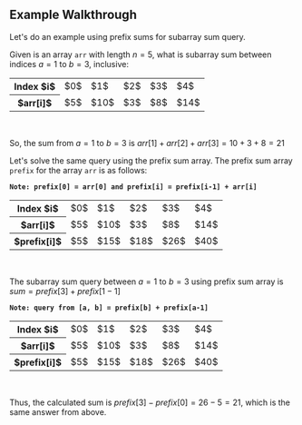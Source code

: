 ## Example Walkthrough

Let's do an example using prefix sums for subarray sum query. 

Given is an array `arr` with length $n = 5$, what is subarray sum between indices $a = 1$ to $b = 3$, inclusive:
<center>
    <table width = "550px">
        <tr>
            <th>Index $i$</th>
            <td>$0$</td>
            <td style={{backgroundColor: "yellow"}}>$1$</td>
            <td style={{backgroundColor: "yellow"}}>$2$</td>
            <td style={{backgroundColor: "yellow"}}>$3$</td>
            <td>$4$</td>
        </tr>
        <tr>
            <th>$arr[i]$</th>
            <td>$5$</td>
            <td style={{backgroundColor: "lightgreen"}}>$10$</td>
            <td style={{backgroundColor: "lightgreen"}}>$3$</td>
            <td style={{backgroundColor: "lightgreen"}}>$8$</td>
            <td>$14$</td>
        </tr>
    </table>
</center><br />

So, the sum from $a = 1$ to $b = 3$ is $arr[1] + arr[2] + arr[3] = 10 + 3 + 8 = 21$

Let's solve the same query using the prefix sum array. The prefix sum array `prefix` for the array `arr` is as follows:

__`Note: prefix[0] = arr[0] and prefix[i] = prefix[i-1] + arr[i]`__
<center>
    <table width = "550px">
        <tr>
            <th>Index $i$</th>
            <td>$0$</td>
            <td style={{backgroundColor: "yellow"}}>$1$</td>
            <td style={{backgroundColor: "yellow"}}>$2$</td>
            <td style={{backgroundColor: "yellow"}}>$3$</td>
            <td>$4$</td>
        </tr>
        <tr>
            <th>$arr[i]$</th>
            <td>$5$</td>
            <td>$10$</td>
            <td>$3$</td>
            <td>$8$</td>
            <td>$14$</td>
        </tr>
        <tr>
            <th>$prefix[i]$</th>
            <td>$5$</td>
            <td>$15$</td>
            <td>$18$</td>
            <td>$26$</td>
            <td>$40$</td>
        </tr>
    </table>
</center><br />

The subarray sum query between $a = 1$ to $b = 3$ using prefix sum array is $sum = prefix[3] + prefix[1-1]$

__`Note: query from [a, b] = prefix[b] + prefix[a-1]`__

<center>
    <table width = "550px">
        <tr>
            <th>Index $i$</th>
            <td>$0$</td>
            <td style={{backgroundColor: "yellow"}}>$1$</td>
            <td style={{backgroundColor: "yellow"}}>$2$</td>
            <td style={{backgroundColor: "yellow"}}>$3$</td>
            <td>$4$</td>
        </tr>
        <tr>
            <th>$arr[i]$</th>
            <td>$5$</td>
            <td>$10$</td>
            <td>$3$</td>
            <td>$8$</td>
            <td>$14$</td>
        </tr>
        <tr>
            <th>$prefix[i]$</th>
            <td style={{backgroundColor: "pink"}}>$5$</td>
            <td>$15$</td>
            <td>$18$</td>
            <td style={{backgroundColor: "lightgreen"}}>$26$</td>
            <td>$40$</td>
        </tr>
    </table>
</center><br />

Thus, the calculated sum is $prefix[3] - prefix[0] = 26 - 5 = 21$, which is the same answer from above.